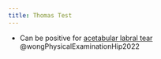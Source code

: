 ```yaml
---
title: Thomas Test
---
```




- Can be positive for [acetabular labral tear]({{< var ref-acetebular-labral-tear.path >}}) @wongPhysicalExaminationHip2022